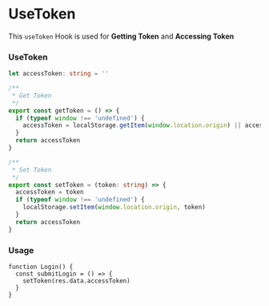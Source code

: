 # UseToken

This `useToken` Hook is used for
**Getting Token** and **Accessing Token**

### UseToken

```ts filename="useToken.ts" copy
let accessToken: string = ''

/**
 * Get Token
 */
export const getToken = () => {
  if (typeof window !== 'undefined') {
    accessToken = localStorage.getItem(window.location.origin) || accessToken
  }
  return accessToken
}

/**
 * Set Token
 */
export const setToken = (token: string) => {
  accessToken = token
  if (typeof window !== 'undefined') {
    localStorage.setItem(window.location.origin, token)
  }
  return accessToken
}
```

### Usage

```tsx filename="login.tsx" copy
function Login() {
  const submitLogin = () => {
    setToken(res.data.accessToken)
  }
}
```
